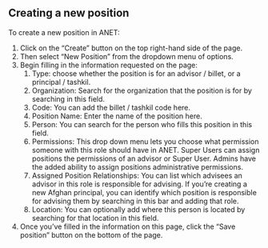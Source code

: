 
<Meta title="ANET Super Users Stories/New Position" />

## Creating a new position

To create a new position in ANET:

1. Click on the “Create” button on the top right-hand side of the page.
2. Then select “New Position” from the dropdown menu of options.
3. Begin filling in the information requested on the page:
    1. Type: choose whether the position is for an advisor / billet, or a principal / tashkil.
    2. Organization: Search for the organization that the position is for by searching in this field.
    3. Code: You can add the billet / tashkil code here.
    4. Position Name: Enter the name of the position here.
    5. Person: You can search for the person who fills this position in this field.
    6. Permissions: This drop down menu lets you choose what permission someone with this role should have in ANET. Super Users can assign positions the permissions of an advisor or Super User. Admins have the added ability to assign positions administrative permissions.
    7. Assigned Position Relationships: You can list which advisees an advisor in this role is responsible for advising. If you’re creating a new Afghan principal, you can identify which position is responsible for advising them by searching in this bar and adding that role.
    8. Location: You can optionally add where this person is located by searching for that location in this field.
4. Once you’ve filled in the information on this page, click the “Save position” button on the bottom of the page.
